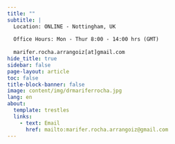 ```yaml
---
title: ""
subtitle: |
  Location: ONLINE - Nottingham, UK
  
  Office Hours: Mon - Thur 8:00 - 14:00 hrs (GMT)
  
  marifer.rocha.arrangoiz[at]gmail.com
hide_title: true
sidebar: false
page-layout: article
toc: false
title-block-banner: false
image: content/img/drmariferrocha.jpg
lang: en
about:
  template: trestles
  links:
    - text: Email
      href: mailto:marifer.rocha.arrangoiz@gmail.com
---
```


::: {.column-screen}


:::
